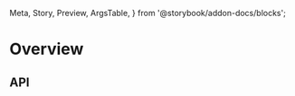   Meta,
  Story,
  Preview,
  ArgsTable,
} from '@storybook/addon-docs/blocks';

<Meta title="Sections/Overview" component={Overview} />

# Overview

<Preview>
  <Story name="Overview">
    <Overview
      title="Related articles"
      description="More info"
      align="center"
      maxWidth="md"
    />
  </Story>
</Preview>

## API

<ArgsTable of={Overview} />
